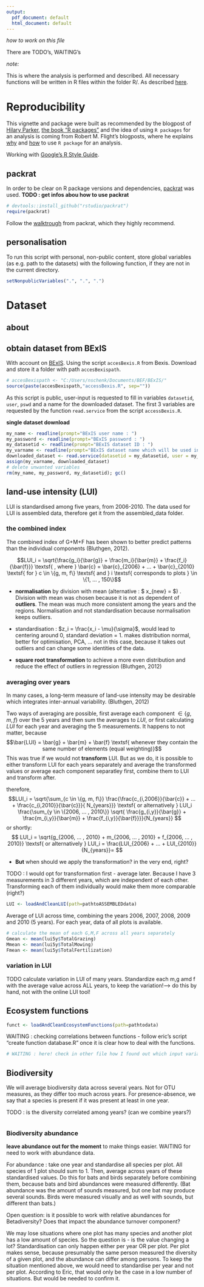 ```yaml
---
output:
  pdf_document: default
  html_document: default
---
```

<!--
%\VignetteEngine{knitr}
%\VignetteIndexEntry{ISMB Twitter Analysis}
-->
*how to work on this file*

There are TODO's, WAITING's


*note:*

This is where the analysis is performed and described.
All necessary functions will be written in R files within the folder R/.
As described [here](http://rmflight.github.io/post/vignette-analysis/).


# Reproducibility
This vignette and package were built as recommended by the blogpost of [Hilary Parker](https://hilaryparker.com/2014/04/29/writing-an-r-package-from-scratch/), [the book "R packages"](http://r-pkgs.had.co.nz/) and the idea of using `R packages` for an analysis is coming from Robert M. Flight's blogposts, where he explains [why](http://rmflight.github.io/post/analyses-as-packages/) and [how](http://rmflight.github.io/post/vignette-analysis/) to use `R package` for an analysis.

Working with [Google's R Style Guide](https://google.github.io/styleguide/Rguide.xml).

## packrat
In order to be clear on R package versions and dependencies, [packrat](http://rstudio.github.io/packrat/) was used. **TODO : get infos abou how to use packrat**
```r
# devtools::install_github("rstudio/packrat")
require(packrat)
```
Follow the [walktrough](http://rstudio.github.io/packrat/walkthrough.html) from packrat, which they highly recommend.


## personalisation
To run this script with personal, non-public content, store global variables (as e.g. path to the datasets) with the following function, if they are not in the current directory.
```r
setNonpublicVariables(".", ".", ".")
```


# Dataset
## about
<!-- [TODO] : table will be updated -->
<!-- | var name   | ID     | content                   | year | -->
<!-- | ---------- | ------ | ------------------------- | ---- | -->
<!-- |   soil     | bla    | bla                       |      | -->
<!-- |   pH       | bli    | blu                       |  | -->
<!-- | spdivGRL   | ... | species diversity in grasslands |  | -->
<!-- | spinfoGRL  | ... | info about species diversity in grasslands |  | -->
<!-- | landscape  | ... | ... |  | -->
<!-- | plotNames  | ... | ... |  | -->
<!-- | plotCoord  | | |  | -->
<!-- | covar      | | environmental coovariates |  | -->
<!-- | funct       | EP grass functions & services.txt | Ecosystem functions data, pre-cleaned by eric |  | -->
<!-- | lui        | 20907 | land-use intensity data |  | -->
<!-- | lui5y      | ? by-hand | some update of lui dataset | 2006-2010 | -->
<!-- ```{r, eval=F} -->
<!-- varnames <- c("soil", "pH", "spdivGRL", "spinfoGRL", "landscape", "plotNames", "plotCoord", "covar", "funs", "lui") -->
<!-- varIDs <- c(NA, NA, NA, NA, NA, NA, NA, NA, NA, 20907) -->
<!-- ``` -->


## obtain dataset from BExIS
With account on [BExIS](https://www.bexis.uni-jena.de). Using the script `accesBexis.R` from Bexis. Download and store it a folder with path `accesBexispath`.
```r
# accesBexispath <- "C:/Users/nschenk/Documents/BEF/BExIS/"
source(paste(accesBexispath,"accessBexis.R", sep=""))
```

As this script is public, user-input is requested to fill in variables `datasetid`, `user`, `pswd` and a name for the downloaded dataset. The first 3 variables are requested by the function `read.service` from the script `accessBexis.R`.

**single dataset download**
```r
my_name <- readline(prompt="BExIS user name : ")
my_password <- readline(prompt="BExIS password : ")
my_datasetid <- readline(prompt="BExIS dataset ID : ")
my_varname <- readline(prompt="BExIS dataset name which will be used in R")
downloaded_dataset <- read.service(datasetid = my_datasetid, user = my_name, pswd = my_password)
assign(my_varname, downloaded_dataset)
# delete unwanted variables
rm(my_name, my_password, my_datasetid); gc()
```


## land-use intensity (LUI)
LUI is standardised among five years, from 2006-2010. The data used for LUI is assembled data, therefore get it from the assembled_data folder.


### the combined index
The combined index of G+M+F has been shown to better predict patterns than the individual components (Bluthgen, 2012). 

$$LUI_i = \sqrt{\frac{g_i}{\bar{g}} + \frac{m_i}{\bar{m}} + \frac{f_i}{\bar{f}}}  \textsf{ , where } \bar{c} = \bar{c}_{2006} + ... + \bar{c}_{2010} \textsf{  for } c \in \{g, m, f\} \textsf{ and } i \textsf{ corresponds to plots } \in \{1, ... , 150\}$$

- **normalisation** by division with mean (alternative : $ x_{new} = \frac{x_i - x_{min}}{x_{max} - x_{min}}$) . Division with mean was chosen because it is not as dependent of **outliers**. The mean was much more consistent among the years and the regions. Normalisation and not standardisation because normalisation keeps outliers.

- standardisation : $z_i = \frac{x_i - \mu}{\sigma}$, would lead to centering around 0, standard deviation = 1. makes distribution normal, better for optimisation, PCA, ... not in this case, because it takes out outliers and can change some identities of the data.

- **square root transformation** to achieve a more even distribution and reduce the effect of outliers in regression (Bluthgen, 2012)


### averaging over years

In many cases, a long-term measure of land-use intensity may be desirable which integrates inter-annual variability. (Bluthgen, 2012)

Two ways of averaging are possible, first average each component $\in \{g, m, f\}$ over the 5 years and then sum the averages to $LUI$, or first calculating $LUI$ for each year and averaging the 5 measurements. It happens to not matter, because
$$\bar{LUI} = \bar{g} + \bar{m} + \bar{f} \textsf{  whenever they contain the same number of elements (equal weighting)}$$
This was true if we would not **transform** LUI. But as we do, it is possible to either transform LUI for each years separately and average the transformed values or average each component separatley first, combine them to LUI and transform after.

therefore, 
$$LUI_i = \sqrt{\sum_{c \in \{g, m, f\}} \frac{\frac{c_{i,2006}}{\bar{c}} + ... + \frac{c_{i,2010}}{\bar{c}}}{ N_{years}}}  \textsf{  or alternatively }  LUI_i \frac{\sum_{y \in \{2006, ... , 2010\}} \sqrt{ \frac{g_{i,y}}{\bar{g}} + \frac{m_{i,y}}{\bar{m}} + \frac{f_{i,y}}{\bar{f}}}}{N_{years}}  $$
or shortly:
$$ LUI_i = \sqrt{g_{2006, ... , 2010} + m_{2006, ... , 2010} + f_{2006, ... , 2010}} \textsf{  or alternatively } LUI_i = \frac{LUI_{2006} + ... + LUI_{2010}}{N_{years}}= $$

- **But** when should we apply the transformation? in the very end, right?

TODO : I would opt for transformation first - average later. Because I have 3 measurements in 3 different years, which are independent of each other. Transforming each of them individually would make them more comparable (right?)




```r
LUI <- loadAndCleanLUI(path=pathtoASSEMBLEDdata)
```

Average of LUI across time, combining the years 2006, 2007, 2008, 2009 and 2010 (5 years). For each year, data of all plots is available. 

```r
# calculate the mean of each G,M,F across all years separately
Gmean <- mean(lui5y$TotalGrazing)
Mmean <- mean(lui5y$TotalMowing)
Fmean <- mean(lui5y$TotalFertilization)


```




### variation in LUI
TODO calculate variation in LUI of many years. Standardize each m,g amd f with the average value across ALL years, to keep the variation!--> do this by hand, not with the online LUI tool!


## Ecosystem functions

```r
funct <- loadAndCleanEcosystemFunctions(path=pathtodata)
```
WAITING : checking correlations between functions - follow eric's script "create function database.R" once it is clear how to deal with the functions.
```r
# WAITING : here! check in other file how I found out which input variables are too correlated to include. 
```



## Biodiversity
We will average biodiversity data across several years. Not for OTU measures, as they differ too much across years. For presence-absence, we say that a species is present if it was present at least in one year. 

TODO : is the diversity correlated among years? (can we combine years?)

```r

```



### Biodiversity abundance
**leave abundance out for the moment** to make things easier. WAITING for need to work with abundance data.

For abundance : take one year and standardise all species per plot. All species of 1 plot should sum to 1. Then, average across years of these standardised values. Do this for bats and birds separately before combining them, because bats and bird abundances were measured differently. (Bat abundance was the amount of sounds measured, but one bat may produce several sounds. Birds were measured visually and as well with sounds, but different than bats.)

Open question: is it possible to work with relative abundances for Betadiversity? Does that impact the abundance turnover component?

We may lose situations where one plot has many species and another plot has a low amount of species. So the question is - is the value changing a lot? Standardisation can only happen either per year OR per plot. Per plot makes sense, because presumably the same person measured the diversity of a given plot, and the abundance can differ among persons. To keep the situation mentioned above, we would need to standardise per year and not per plot. According to Eric, that would only be the case in a low number of situations. But would be needed to confirm it.
